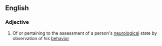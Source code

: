 ==English==

===Adjective===
{{en-adj|-}}

# Of or pertaining to the assessment of a person's [[neurological]] state by observation of his [[behavior]]